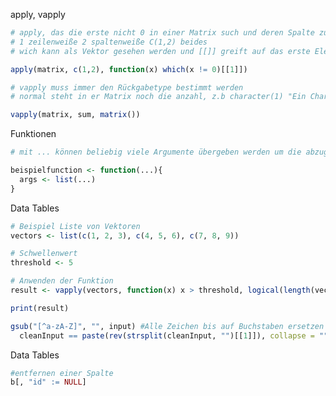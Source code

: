 
apply, vapply

```r
# apply, das die erste nicht 0 in einer Matrix such und deren Spalte zurückgibt 
# 1 zeilenweiße 2 spaltenweiße C(1,2) beides
# wich kann als Vektor gesehen werden und [[]] greift auf das erste Element zu

apply(matrix, c(1,2), function(x) which(x != 0)[[1]])

# vapply muss immer den Rückgabetype bestimmt werden
# normal steht in er Matrix noch die anzahl, z.b character(1) "Ein Character"

vapply(matrix, sum, matrix())

```

Funktionen

```r
# mit ... können beliebig viele Argumente übergeben werden um die abzugreifen muss man sie erst als List oder DF bezeichnen (habs mir DFs noch nicht ausprobiert)

beispielfunction <- function(...){
  args <- list(...)
}
```


Data Tables
```r

# Beispiel Liste von Vektoren
vectors <- list(c(1, 2, 3), c(4, 5, 6), c(7, 8, 9))

# Schwellenwert
threshold <- 5

# Anwenden der Funktion
result <- vapply(vectors, function(x) x > threshold, logical(length(vectors[[1]])))

print(result)

```



```r
gsub("[^a-zA-Z]", "", input) #Alle Zeichen bis auf Buchstaben ersetzen 
  cleanInput == paste(rev(strsplit(cleanInput, "")[[1]]), collapse = "")# nochmal anschauen

```


Data Tables
```r
#entfernen einer Spalte
b[, "id" := NULL]
```

